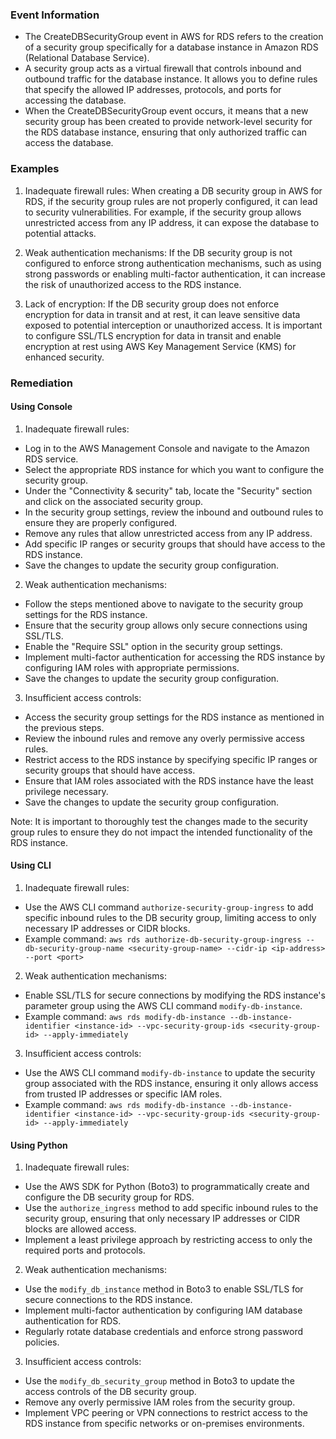 
### Event Information

- The CreateDBSecurityGroup event in AWS for RDS refers to the creation of a security group specifically for a database instance in Amazon RDS (Relational Database Service).
- A security group acts as a virtual firewall that controls inbound and outbound traffic for the database instance. It allows you to define rules that specify the allowed IP addresses, protocols, and ports for accessing the database.
- When the CreateDBSecurityGroup event occurs, it means that a new security group has been created to provide network-level security for the RDS database instance, ensuring that only authorized traffic can access the database.


### Examples

1. Inadequate firewall rules: When creating a DB security group in AWS for RDS, if the security group rules are not properly configured, it can lead to security vulnerabilities. For example, if the security group allows unrestricted access from any IP address, it can expose the database to potential attacks.

2. Weak authentication mechanisms: If the DB security group is not configured to enforce strong authentication mechanisms, such as using strong passwords or enabling multi-factor authentication, it can increase the risk of unauthorized access to the RDS instance.

3. Lack of encryption: If the DB security group does not enforce encryption for data in transit and at rest, it can leave sensitive data exposed to potential interception or unauthorized access. It is important to configure SSL/TLS encryption for data in transit and enable encryption at rest using AWS Key Management Service (KMS) for enhanced security.

### Remediation

#### Using Console

1. Inadequate firewall rules:
- Log in to the AWS Management Console and navigate to the Amazon RDS service.
- Select the appropriate RDS instance for which you want to configure the security group.
- Under the "Connectivity & security" tab, locate the "Security" section and click on the associated security group.
- In the security group settings, review the inbound and outbound rules to ensure they are properly configured.
- Remove any rules that allow unrestricted access from any IP address.
- Add specific IP ranges or security groups that should have access to the RDS instance.
- Save the changes to update the security group configuration.

2. Weak authentication mechanisms:
- Follow the steps mentioned above to navigate to the security group settings for the RDS instance.
- Ensure that the security group allows only secure connections using SSL/TLS.
- Enable the "Require SSL" option in the security group settings.
- Implement multi-factor authentication for accessing the RDS instance by configuring IAM roles with appropriate permissions.
- Save the changes to update the security group configuration.

3. Insufficient access controls:
- Access the security group settings for the RDS instance as mentioned in the previous steps.
- Review the inbound rules and remove any overly permissive access rules.
- Restrict access to the RDS instance by specifying specific IP ranges or security groups that should have access.
- Ensure that IAM roles associated with the RDS instance have the least privilege necessary.
- Save the changes to update the security group configuration.

Note: It is important to thoroughly test the changes made to the security group rules to ensure they do not impact the intended functionality of the RDS instance.

#### Using CLI

1. Inadequate firewall rules:
- Use the AWS CLI command `authorize-security-group-ingress` to add specific inbound rules to the DB security group, limiting access to only necessary IP addresses or CIDR blocks.
- Example command: `aws rds authorize-db-security-group-ingress --db-security-group-name <security-group-name> --cidr-ip <ip-address> --port <port>`

2. Weak authentication mechanisms:
- Enable SSL/TLS for secure connections by modifying the RDS instance's parameter group using the AWS CLI command `modify-db-instance`.
- Example command: `aws rds modify-db-instance --db-instance-identifier <instance-id> --vpc-security-group-ids <security-group-id> --apply-immediately`

3. Insufficient access controls:
- Use the AWS CLI command `modify-db-instance` to update the security group associated with the RDS instance, ensuring it only allows access from trusted IP addresses or specific IAM roles.
- Example command: `aws rds modify-db-instance --db-instance-identifier <instance-id> --vpc-security-group-ids <security-group-id> --apply-immediately`

#### Using Python

1. Inadequate firewall rules:
- Use the AWS SDK for Python (Boto3) to programmatically create and configure the DB security group for RDS.
- Use the `authorize_ingress` method to add specific inbound rules to the security group, ensuring that only necessary IP addresses or CIDR blocks are allowed access.
- Implement a least privilege approach by restricting access to only the required ports and protocols.

2. Weak authentication mechanisms:
- Use the `modify_db_instance` method in Boto3 to enable SSL/TLS for secure connections to the RDS instance.
- Implement multi-factor authentication by configuring IAM database authentication for RDS.
- Regularly rotate database credentials and enforce strong password policies.

3. Insufficient access controls:
- Use the `modify_db_security_group` method in Boto3 to update the access controls of the DB security group.
- Remove any overly permissive IAM roles from the security group.
- Implement VPC peering or VPN connections to restrict access to the RDS instance from specific networks or on-premises environments.

